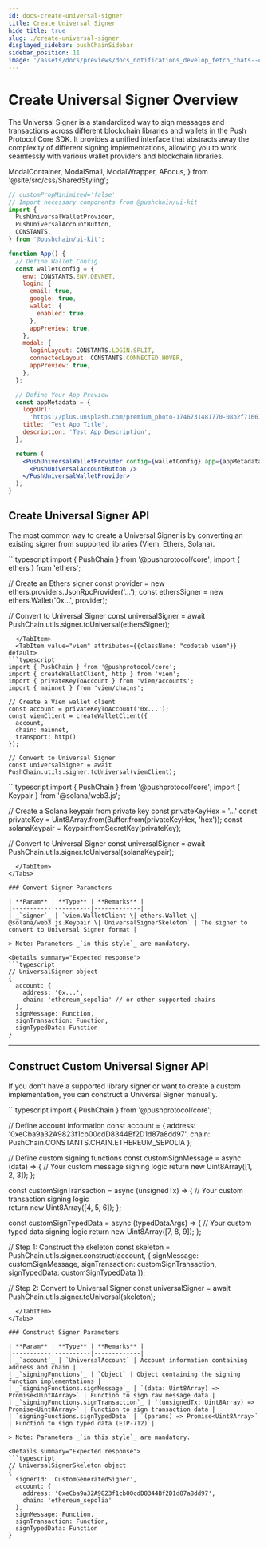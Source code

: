 ```yaml
---
id: docs-create-universal-signer
title: Create Universal Signer
hide_title: true
slug: ./create-universal-signer
displayed_sidebar: pushChainSidebar
sidebar_position: 11
image: '/assets/docs/previews/docs_notifications_develop_fetch_chats--create_channel.png'
---
```


# Create Universal Signer Overview

The Universal Signer is a standardized way to sign messages and transactions across different blockchain libraries and wallets in the Push Protocol Core SDK. It provides a unified interface that abstracts away the complexity of different signing implementations, allowing you to work seamlessly with various wallet providers and blockchain libraries.

<head>
  <title>{`Create Universal Signer | Push Chain | Push Documentation`}</title>
</head>

  ModalContainer,
  ModalSmall,
  ModalWrapper,
  AFocus,
} from '@site/src/css/SharedStyling';

```jsx live
// customPropMinimized='false'
// Import necessary components from @pushchain/ui-kit
import {
  PushUniversalWalletProvider,
  PushUniversalAccountButton,
  CONSTANTS,
} from '@pushchain/ui-kit';

function App() {
  // Define Wallet Config
  const walletConfig = {
    env: CONSTANTS.ENV.DEVNET,
    login: {
      email: true,
      google: true,
      wallet: {
        enabled: true,
      },
      appPreview: true,
    },
    modal: {
      loginLayout: CONSTANTS.LOGIN.SPLIT,
      connectedLayout: CONSTANTS.CONNECTED.HOVER,
      appPreview: true,
    },
  };

  // Define Your App Preview
  const appMetadata = {
    logoUrl:
      'https://plus.unsplash.com/premium_photo-1746731481770-08b2f71661d0?q=80&w=2671&auto=format&fit=crop&ixlib=rb-4.1.0&ixid=M3wxMjA3fDB8MHxwaG90by1wYWdlfHx8fGVufDB8fHx8fA%3D%3D',
    title: 'Test App Title',
    description: 'Test App Description',
  };

  return (
    <PushUniversalWalletProvider config={walletConfig} app={appMetadata}>
      <PushUniversalAccountButton />
    </PushUniversalWalletProvider>
  );
}
```

## Create Universal Signer API

The most common way to create a Universal Signer is by converting an existing signer from supported libraries (Viem, Ethers, Solana).

<Tabs className="codetabs" groupId="create-universal-signer">
  <TabItem value="ethers" attributes={{className: "codetab ethers"}} default>
```typescript
import { PushChain } from '@pushprotocol/core';
import { ethers } from 'ethers';

// Create an Ethers signer
const provider = new ethers.providers.JsonRpcProvider('...');
const ethersSigner = new ethers.Wallet('0x...', provider);

// Convert to Universal Signer
const universalSigner = await PushChain.utils.signer.toUniversal(ethersSigner);

````
  </TabItem>
  <TabItem value="viem" attributes={{className: "codetab viem"}} default>
```typescript
import { PushChain } from '@pushprotocol/core';
import { createWalletClient, http } from 'viem';
import { privateKeyToAccount } from 'viem/accounts';
import { mainnet } from 'viem/chains';

// Create a Viem wallet client
const account = privateKeyToAccount('0x...');
const viemClient = createWalletClient({
  account,
  chain: mainnet,
  transport: http()
});

// Convert to Universal Signer
const universalSigner = await PushChain.utils.signer.toUniversal(viemClient);
````

  </TabItem>
    <TabItem value="solana" attributes={{className: "codetab sol"}}>
```typescript
import { PushChain } from '@pushprotocol/core';
import { Keypair } from '@solana/web3.js';

// Create a Solana keypair from private key
const privateKeyHex = '...'
const privateKey = Uint8Array.from(Buffer.from(privateKeyHex, 'hex'));
const solanaKeypair = Keypair.fromSecretKey(privateKey);

// Convert to Universal Signer
const universalSigner = await PushChain.utils.signer.toUniversal(solanaKeypair);

````
  </TabItem>
</Tabs>

### Convert Signer Parameters

| **Param** | **Type** | **Remarks** |
|-----------|----------|-------------|
| _`signer`_ | `viem.WalletClient \| ethers.Wallet \| @solana/web3.js.Keypair \| UniversalSignerSkeleton` | The signer to convert to Universal Signer format |

> Note: Parameters _`in this style`_ are mandatory.

<Details summary="Expected response">
```typescript
// UniversalSigner object
{
  account: {
    address: '0x...',
    chain: 'ethereum_sepolia' // or other supported chains
  },
  signMessage: Function,
  signTransaction: Function,
  signTypedData: Function
}
````

</Details>

---

## Construct Custom Universal Signer API

If you don't have a supported library signer or want to create a custom implementation, you can construct a Universal Signer manually.

<Tabs className="codetabs" groupId="code-examples">
  <TabItem value="js" attributes={{className: "codetab js"}} default>
```typescript
import { PushChain } from '@pushprotocol/core';

// Define account information
const account = {
address: '0xeCba9a32A9823f1cb00cdD8344Bf2D1d87a8dd97',
chain: PushChain.CONSTANTS.CHAIN.ETHEREUM_SEPOLIA
};

// Define custom signing functions
const customSignMessage = async (data) => {
// Your custom message signing logic
return new Uint8Array([1, 2, 3]);
};

const customSignTransaction = async (unsignedTx) => {
// Your custom transaction signing logic  
 return new Uint8Array([4, 5, 6]);
};

const customSignTypedData = async (typedDataArgs) => {
// Your custom typed data signing logic
return new Uint8Array([7, 8, 9]);
};

// Step 1: Construct the skeleton
const skeleton = PushChain.utils.signer.construct(account, {
signMessage: customSignMessage,
signTransaction: customSignTransaction,
signTypedData: customSignTypedData
});

// Step 2: Convert to Universal Signer
const universalSigner = await PushChain.utils.signer.toUniversal(skeleton);

````
  </TabItem>
</Tabs>

### Construct Signer Parameters

| **Param** | **Type** | **Remarks** |
|-----------|----------|-------------|
| _`account`_ | `UniversalAccount` | Account information containing address and chain |
| _`signingFunctions`_ | `Object` | Object containing the signing function implementations |
| _`signingFunctions.signMessage`_ | `(data: Uint8Array) => Promise<Uint8Array>` | Function to sign raw message data |
| _`signingFunctions.signTransaction`_ | `(unsignedTx: Uint8Array) => Promise<Uint8Array>` | Function to sign transaction data |
| `signingFunctions.signTypedData` | `(params) => Promise<Uint8Array>` | Function to sign typed data (EIP-712) |

> Note: Parameters _`in this style`_ are mandatory.

<Details summary="Expected response">
```typescript
// UniversalSignerSkeleton object
{
  signerId: 'CustomGeneratedSigner',
  account: {
    address: '0xeCba9a32A9823f1cb00cdD8344Bf2D1d87a8dd97',
    chain: 'ethereum_sepolia'
  },
  signMessage: Function,
  signTransaction: Function,
  signTypedData: Function
}
````

</Details>

